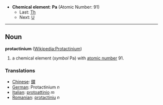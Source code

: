 *'''Chemical element''': '''Pa''' (Atomic Number: 91)
**Last: [[Thorium|Th]]
**Next: [[Uranium|U]]
----
== Noun ==
'''protactinium''' ([[en:Protactinium|Wikipedia:Protactinium]])

# a chemical element (''symbol'' Pa) with [[atomic number]] 91.

===Translations===
*[[Chinese]]: [[鏷]]
*[[German]]: Protactinium ''n''
*[[Italian]]: [[protoattinio]] ''m''
*[[Romanian]]: [[protactiniu]] ''n''